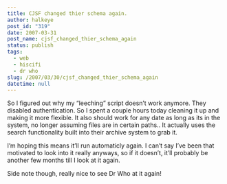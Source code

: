 ```yaml
---
title: CJSF changed thier schema again.
author: halkeye
post_id: "319"
date: 2007-03-31
post_name: cjsf_changed_thier_schema_again
status: publish
tags:
  - web
  - hiscifi
  - dr who
slug: /2007/03/30/cjsf_changed_thier_schema_again
datetime: null
---
```


So I figured out why my “leeching” script doesn’t work anymore. They disabled authentication. So I spent a couple hours today cleaning it up and making it more flexible. It also should work for any date as long as its in the system, no longer assuming files are in certain paths.. It actually uses the search functionality built into their archive system to grab it.




I’m hoping this means it’ll run automaticly again. I can’t say I’ve been that motivated to look into it really anyways, so if it doesn’t, it’ll probably be another few months till I look at it again.




Side note though, really nice to see Dr Who at it again!
